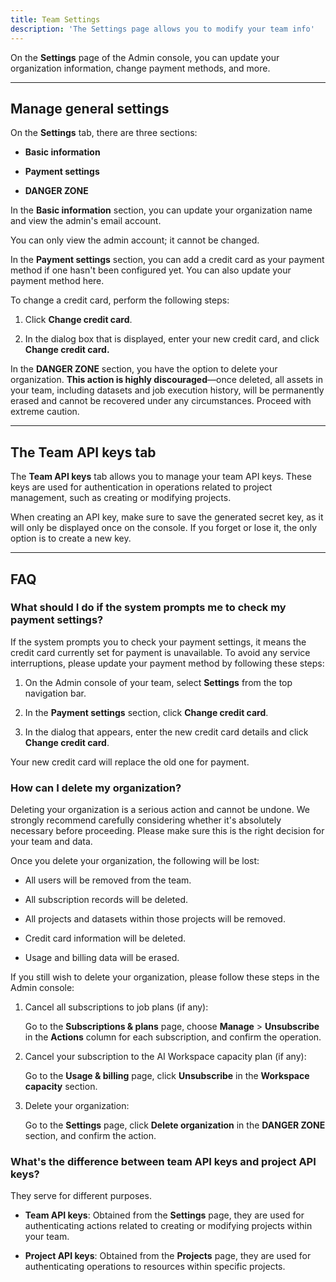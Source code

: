 ```yaml
---
title: Team Settings
description: 'The Settings page allows you to modify your team info'
---
```




On the **Settings** page of the Admin console, you can update your organization information, change payment methods, and more.


---


## Manage general settings


On the **Settings** tab, there are three sections:

- **Basic information**

- **Payment settings**

- **DANGER ZONE**


In the **Basic information** section, you can update your organization name and view the admin's email account.

<Tip>
 You can only view the admin account; it cannot be changed.
</Tip>


In the **Payment settings** section, you can add a credit card as your payment method if one hasn't been configured yet. You can also update your payment method here.

To change a credit card, perform the following steps:

1. Click **Change credit card**. 

2. In the dialog box that is displayed, enter your new credit card, and click **Change credit card.**


In the **DANGER ZONE** section, you have the option to delete your organization. **This action is highly discouraged**—once deleted, all assets in your team, including datasets and job execution history, will be permanently erased and cannot be recovered under any circumstances. Proceed with extreme caution.



---

## The Team API keys tab

The **Team API keys** tab allows you to manage your team API keys. These keys are used for authentication in operations related to project management, such as creating or modifying projects.

When creating an API key, make sure to save the generated secret key, as it will only be displayed once on the console. If you forget or lose it, the only option is to create a new key.


---


## FAQ

### What should I do if the system prompts me to check my payment settings?

If the system prompts you to check your payment settings, it means the credit card currently set for payment is unavailable. To avoid any service interruptions, please update your payment method by following these steps:

1. On the Admin console of your team, select **Settings** from the top navigation bar.

2. In the **Payment settings** section, click **Change credit card**.

3. In the dialog that appears, enter the new credit card details and click **Change credit card**.

Your new credit card will replace the old one for payment.


### How can I delete my organization?

Deleting your organization is a serious action and cannot be undone. We strongly recommend carefully considering whether it's absolutely necessary before proceeding. Please make sure this is the right decision for your team and data.

<Warning>
Once you delete your organization, the following will be lost:

- All users will be removed from the team.

- All subscription records will be deleted.

- All projects and datasets within those projects will be removed.

- Credit card information will be deleted.

- Usage and billing data will be erased.
</Warning>


If you still wish to delete your organization, please follow these steps in the Admin console:

1. Cancel all subscriptions to job plans (if any): 
    
    Go to the **Subscriptions & plans** page, choose **Manage** > **Unsubscribe** in the **Actions** column for each subscription, and confirm the operation.

2. Cancel your subscription to the AI Workspace capacity plan (if any): 

    Go to the **Usage & billing** page, click **Unsubscribe** in the **Workspace capacity** section.

3. Delete your organization: 

    Go to the **Settings** page, click **Delete organization** in the **DANGER ZONE** section, and confirm the action.


### What's the difference between team API keys and project API keys?

They serve for different purposes. 

- **Team API keys**: Obtained from the **Settings** page, they are used for authenticating actions related to creating or modifying projects within your team. 

- **Project API keys**: Obtained from the **Projects** page, they are used for authenticating operations to resources within specific projects.  




<MySnippet beta="community" />






